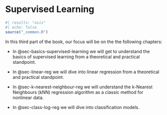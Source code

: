 # Supervised Learning {#sec-supervised-learning .unnumbered}

```r
#| results: "asis"
#| echo: false
source("_common.R")
```

In this third part of the book, our focus will be on the the following chapters:

-   In @sec-basics-supervised-learning we will get to understand the basics of supervised learning from a theoretical and practical standpoint.

-   In @sec-linear-reg we will dive into linear regression from a theoretical and practical standpoint.

-   In @sec-k-nearest-neighbour-reg we will understand the k-Nearest Neighbours (kNN) regression algorithm as a classic method for nonlinear data.

-   In @sec-class-log-reg we will dive into classification models.
